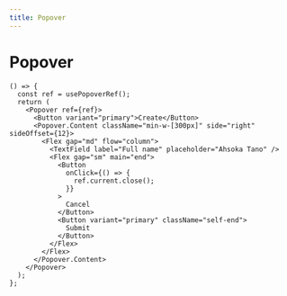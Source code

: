 ```yaml
---
title: Popover
---
```


# Popover

```tsx preview
() => {
  const ref = usePopoverRef();
  return (
    <Popover ref={ref}>
      <Button variant="primary">Create</Button>
      <Popover.Content className="min-w-[300px]" side="right" sideOffset={12}>
        <Flex gap="md" flow="column">
          <TextField label="Full name" placeholder="Ahsoka Tano" />
          <Flex gap="sm" main="end">
            <Button
              onClick={() => {
                ref.current.close();
              }}
            >
              Cancel
            </Button>
            <Button variant="primary" className="self-end">
              Submit
            </Button>
          </Flex>
        </Flex>
      </Popover.Content>
    </Popover>
  );
};
```
